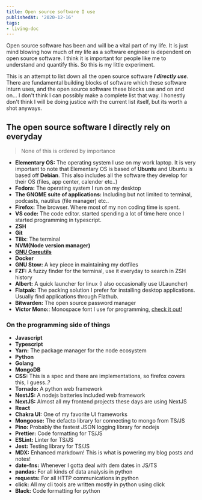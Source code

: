 ```yaml
---
title: Open source software I use
publishedAt: '2020-12-16'
tags:
- living-doc
---
```


Open source software has been and will be a vital part of my life. It is just mind blowing how much of my life as a software 
engineer is dependent on open source software. I think it is important for people like me to understand and quantify this. So this
is my little experiment.

This is an attempt to list down all the open source software **_I directly use_**. There are fundamental building blocks of software
which these software inturn uses, and the open source software these blocks use and on and on... I don't think I can possibly make a complete
list that way. I honestly don't think I will be doing justice with the current list itself, but its worth a shot anyways. 


## The open source software I directly rely on everyday

> None of this is ordered by importance

- **Elementary OS:** The operating system I use on my work laptop. It is very important to note that Elementary OS is based of **Ubuntu** and 
    Ubuntu is based off **Debian**. This also includes all the software they develop for their OS (files, app center, calender etc..)
- **Fedora:** The operating system I run on my desktop
- **The GNOME suite of applications:** Including but not limited to terminal, podcasts, nautilus (file manager) etc..
- **Firefox:** The browser. Where most of my non coding time is spent. 
- **VS code:** The code editor. started spending a lot of time here once I started programming in typescript. 
- **ZSH**
- **Git**
- **Tilix**: The terminal
- **NVM(Node version manager)**
- **[GNU Coreutils](https://en.wikipedia.org/wiki/List_of_GNU_Core_Utilities_commands)**
- **Docker**
- **GNU Stow:** A key piece in maintaining my dotfiles
- **FZF:** A fuzzy finder for the terminal, use it everyday to search in ZSH history
- **Albert:** A quick launcher for linux (I also occasionally use ULauncher)
- **Flatpak:** The packing solution I prefer for installing desktop applications. Usually find applications through Flathub.
- **Bitwarden:** The open source password manager
- **Victor Mono:**: Monospace font I use for programming, [check it out!](https://rubjo.github.io/victor-mono/)

### On the programming side of things

- **Javascript**
- **Typescript**
- **Yarn:** The package manager for the node ecosystem
- **Python**
- **Golang**
- **MongoDB**
- **CSS:** This is a spec and there are implementations, so firefox covers this, I guess..?
- **Tornado:** A python web framework
- **NestJS:** A nodejs batteries included web framework
- **NextJS:** Almost all my frontend projects these days are using NextJS
- **React**
- **Chakra UI:** One of my favorite UI frameworks
- **Mongoose:** The defacto library for connecting to mongo from TS/JS
- **Pino:** Probably the fastest JSON logging library for nodejs
- **Prettier:** Code formatting for TS/JS
- **ESLint:** Linter for TS/JS
- **Jest:** Testing library for TS/JS
- **MDX:** Enhanced markdown! This is what is powering my blog posts and notes!
- **date-fns:** Whenever I gotta deal with dem dates in JS/TS
- **pandas:** For all kinds of data analysis in python
- **requests:** For all HTTP communications in python
- **click:** All my cli tools are written mostly in python using click
- **Black:** Code formatting for python